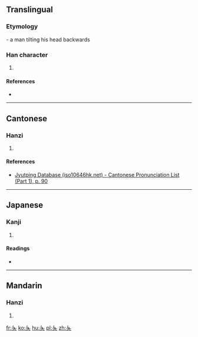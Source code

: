 ==Translingual==

===Etymology===
{{Han etyl}}
{{liushu|p}} - a man tilting his head backwards

===Han character===
{{Han char|rn=37|rad=大|as=00|sn=3|var=1|four=|canj=女大 (VK)}}

# {{defn|Han|sort=大00}}

====References====
* {{Han ref|kx=0248.030|dkj=05832|dj=0500.010|hdz=10524.020|uh=5928|ud=22824}}

----

==Cantonese==

===Hanzi===
{{yue-hanzi|jyut=[[zak1]]|y=jak1}}

# {{defn|lang=yue|sort=大00}}

====References====
* [http://www.iso10646hk.net/jp/document/download.jsp Jyutping Database (iso10646hk.net) - Cantonese Pronunciation List (Part 1), p. 90]

----

==Japanese==

===Kanji===
{{ja-kanji|grade=|rs=大00}}

# {{defn|lang=ja|sort=大00}}

====Readings====
* {{ja-readings|on=[[しょく]] (shoku), [[しき]] (shiki), [[れつ]] (retsu), [[れち]] (rechi)|kun=[[かたむける]] (katamukeru)}}

----

==Mandarin==

===Hanzi===
{{cmn-hanzi|pin=[[zè]] ([[ze4]]), [[fú]] ([[fu2]])|wg=tse<sup>4</sup>, fu<sup>2</sup>}}

# {{defn|lang=cmn|sort=大00}}

[[fr:夨]]
[[ko:夨]]
[[hu:夨]]
[[pl:夨]]
[[zh:夨]]
